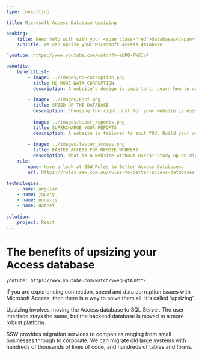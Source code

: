 ```yaml
---
type: consulting

title: Microsoft Access Database Upsizing

booking:
    title: Need help with with your <span class="red">databases</span>?
    subTitle: We can upsize your Microsoft Access database

`youtube: https://www.youtube.com/watch?v=ebRQ-FWSIv4`

benefits:
    benefitList:
        - image: ../images/no-corruption.png
          title: NO MORE DATA CORRUPTION
          description: A website’s design is important. Learn how to create the most effective design for YOUR website.
        
        - image: ../images/Fast.png
          title: SPEED UP THE DATABASE
          description: Choosing the right host for your website is essential. Read up on suggestions for choosing an affordable, yet reliable host.
        
        - image: ../images/super_reports.png
          title: SUPERCHARGE YOUR REPORTS
          description: A website is tailored to suit YOU. Build your website the way that best works for your understanding and skillset.
        
        - image: ../images/faster_access.png
          title: FASTER ACCESS FOR REMOTE WORKERS
          description: What is a website without users? Study up on digital strategies and learn how to measure success with analytics.
    rule:
        name: Have a look at SSW Rules to Better Access Databases.
        url: https://rules.ssw.com.au/rules-to-better-access-databases

technologies:
    - name: angular
    - name: jquery
    - name: node-js
    - name: dotnet 
    
solution:
    project: React
---
```


# The benefits of **upsizing your Access database**

`youtube: https://www.youtube.com/watch?v=eqFqtAJMtYE`

If you are experiencing connection, speed and data corruption issues with Microsoft Access, then there is a way to solve them all. It's called 'upsizing'.

Upsizing involves moving the Access database to SQL Server. The user interface stays the same, but the backend database is moved to a more robust platform.

SSW provides migration services to companies ranging from small businesses through to corporate. We can migrate old large systems with hundreds of thousands of lines of code, and hundreds of tables and forms.